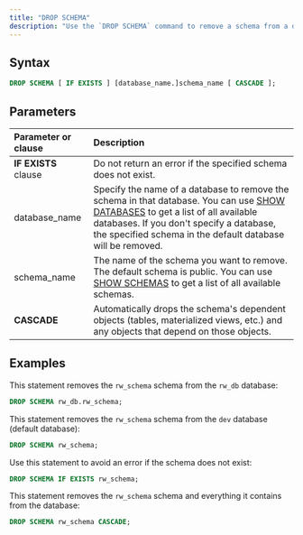 ```yaml
---
title: "DROP SCHEMA"
description: "Use the `DROP SCHEMA` command to remove a schema from a database."
---
```


## Syntax

```sql
DROP SCHEMA [ IF EXISTS ] [database_name.]schema_name [ CASCADE ];
```

## Parameters

| Parameter or clause  | Description                                                                                                                                                                                                                                                                    |
| :------------------- | :----------------------------------------------------------------------------------------------------------------------------------------------------------------------------------------------------------------------------------------------------------------------------- |
| **IF EXISTS** clause | Do not return an error if the specified schema does not exist.                                                                                                                                                                                                                 |
| database_name           | Specify the name of a database to remove the schema in that database. You can use [SHOW DATABASES](/sql/commands/sql-show-databases) to get a list of all available databases. If you don't specify a database, the specified schema in the default database will be removed. |
| schema_name             | The name of the schema you want to remove. The default schema is public. You can use [SHOW SCHEMAS](/sql/commands/sql-show-schemas) to get a list of all available schemas.                                                                                                   |
| **CASCADE** | Automatically drops the schema's dependent objects (tables, materialized views, etc.) and any objects that depend on those objects. |

## Examples

This statement removes the `rw_schema` schema from the `rw_db` database:

```sql
DROP SCHEMA rw_db.rw_schema;
```

This statement removes the `rw_schema` schema from the `dev` database (default database):

```sql
DROP SCHEMA rw_schema;
```

Use this statement to avoid an error if the schema does not exist:

```sql
DROP SCHEMA IF EXISTS rw_schema;
```

This statement removes the `rw_schema` schema and everything it contains from the database:

```sql
DROP SCHEMA rw_schema CASCADE;
```
